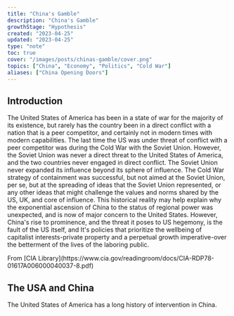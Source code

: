 ```yaml
---
title: "China's Gamble"
description: "China's Gamble"
growthStage: "Hypothesis"
created: "2023-04-25"
updated: "2023-04-25"
type: "note"
toc: true
cover: "/images/posts/chinas-gamble/cover.png"
topics: ["China", "Economy", "Politics", "Cold War"]
aliases: ["China Opening Doors"]
---
```

<InDevelopment />


<BasicImage
  width = "880px"
  src = "/images/posts/chinas-gamble/cover.png"
  alt = "China's Gamble"
/>


<h2 >Introduction</h2 >
<IntroParagraph >
  The United States of America has been in a state of war for the majority of its existence, but rarely has the country been in a direct conflict with a nation that is a peer competitor, and certainly
  not in modern times with modern capabilities.
  <Spacer />
  The last time the US was under threat of conflict with a peer competitor was during the Cold War with the Soviet Union. However, the Soviet Union was never a direct threat to the United States of
  America, and the two countries never engaged in direct conflict.
  <Spacer />
  The Soviet Union never expanded its influence beyond its sphere of influence. The Cold War strategy of containment was successful, but not aimed at the Soviet Union, per se, but at the spreading of
  ideas that the Soviet Union represented, or any other ideas that might challenge the values and norms shared by the US, UK, and core of influence.
  <Spacer />
  This historical reality may help explain why the exponential ascension of China to the status of regional power was unexpected, and is now of major concern to the United States. However, China's
  rise to prominence, and the threat it poses to US hegemony, is the fault of the US itself, and It's policies that prioritize the wellbeing of capitalist interests-private property and a perpetual
  growth imperative-over the betterment of the lives of the laboring public.
</IntroParagraph >

<Spacer size = "small" />

<BasicImage
  width = "880px"
  src = "/images/posts/chinas-gamble/chiang-makes-plea.png"
  alt = "Chiang Kai-shek makes a plea to the United States for military aid"
/>

<Subtext >
  From [CIA Library](https://www.cia.gov/readingroom/docs/CIA-RDP78-01617A006000040037-8.pdf)
</Subtext >

<h2 >The USA and China</h2 >

The United States of America has a long history of intervention in China.
<Spacer />




<InDevelopment />

